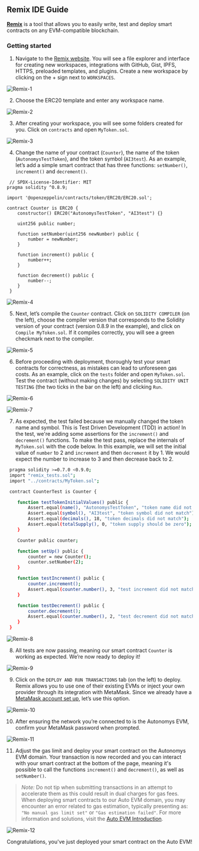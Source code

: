 ## Remix IDE Guide

[**Remix**](https://remix-ide.readthedocs.io/en/latest/) is a tool that allows you to easily write, test and deploy smart contracts on any EVM-compatible blockchain.

### Getting started

1. Navigate to the [Remix website](https://remix.ethereum.org). You will see a file explorer and interface for creating new workspaces, integrations with GitHub, Gist, IPFS, HTTPS, preloaded templates, and plugins. Create a new workspace by clicking on the + sign next to `WORKSPACES`.

 ![Remix-1](/developers/Remix-1.png)

2. Choose the ERC20 template and enter any workspace name.

 ![Remix-2](/developers/Remix-2.png)

3. After creating your workspace, you will see some folders created for you. Click on `contracts` and open `MyToken.sol`.

 ![Remix-3](/developers/Remix-3.png)

4. Change the name of your contract (`Counter`), the name of the token (`AutonomysTestToken`), and the token symbol (`AI3test`). As an example, let’s add a simple smart contract that has three functions: `setNumber()`, `increment()` and `decrement()`.

 ```
  // SPDX-License-Identifier: MIT
 pragma solidity ^0.8.9;

 import '@openzeppelin/contracts/token/ERC20/ERC20.sol';

 contract Counter is ERC20 {
     constructor() ERC20("AutonomysTestToken", "AI3test") {}

     uint256 public number;

     function setNumber(uint256 newNumber) public {
         number = newNumber;
     }

     function increment() public {
         number++;
     }

     function decrement() public {
         number--;
     }
  }
 ```

 ![Remix-4](/developers/Remix-4.png)

5. Next, let’s compile the `Counter` contract. Click on `SOLIDITY COMPILER` (on the left), choose the compiler version that corresponds to the Solidity version of your contract (version 0.8.9 in the example), and click on `Compile MyToken.sol`. If it compiles correctly, you will see a green checkmark next to the compiler.

 ![Remix-5](/developers/Remix-5.png)

6. Before proceeding with deployment, thoroughly test your smart contracts for correctness, as mistakes can lead to unforeseen gas costs. As an example, click on the `tests` folder and open `MyToken.sol`. Test the contract (without making changes) by selecting `SOLIDITY UNIT TESTING` (the two ticks in the bar on the left) and clicking `Run`.

 ![Remix-6](/developers/Remix-6.png)

 ![Remix-7](/developers/Remix-7.png)

7. As expected, the test failed because we manually changed the token name and symbol. This is Test Driven Development (TDD) in action! In the test, we're adding some assertions for the `increment()` and `decrement()` functions. To make the test pass, replace the internals of `MyToken.sol` with the code below. In this example, we will set the initial value of `number` to 2 and `increment` and then `decrement` it by 1. We would expect the number to increase to 3 and then decrease back to 2.

 ```bash
  pragma solidity >=0.7.0 <0.9.0;
  import "remix_tests.sol";
  import "../contracts/MyToken.sol";

  contract CounterTest is Counter {

     function testTokenInitialValues() public {
         Assert.equal(name(), "AutonomysTestToken", "token name did not match");
         Assert.equal(symbol(), "AI3test", "token symbol did not match");
         Assert.equal(decimals(), 18, "token decimals did not match");
         Assert.equal(totalSupply(), 0, "token supply should be zero");
     }

     Counter public counter;

     function setUp() public {
         counter = new Counter();
         counter.setNumber(2);
     }

     function testIncrement() public {
         counter.increment();
         Assert.equal(counter.number(), 3, "test increment did not match");
     }

     function testDecrement() public {
         counter.decrement();
         Assert.equal(counter.number(), 2, "test decrement did not match");
     }
  }
 ```

 ![Remix-8](/developers/Remix-8.png)

8. All tests are now passing, meaning our smart contract `Counter` is working as expected. We’re now ready to deploy it!

 ![Remix-9](/developers/Remix-9.png)

9. Click on the `DEPLOY AND RUN TRANSACTIONS` tab (on the left) to deploy. Remix allows you to use one of their existing EVMs or inject your own provider through its integration with MetaMask. Since we already have a [MetaMask account set up](https://develop.autonomys.xyz/evm/metamask), let’s use this option.

 ![Remix-10](/developers/Remix-10.png)

10. After ensuring the network you’re connected to is the Autonomys EVM, confirm your MetaMask password when prompted.

 ![Remix-11](/developers/Remix-11.png)

11. Adjust the gas limit and deploy your smart contract on the Autonomys EVM domain. Your transaction is now recorded and you can interact with your smart contract at the bottom of the page, meaning it's possible to call the functions `increment()` and `decrement()`, as well as `setNumber()`.

> *Note:* Do not tip when submitting transactions in an attempt to accelerate them as this could result in dual charges for gas fees. When deploying smart contracts to our Auto EVM domain, you may encounter an error related to gas estimation, typically presenting as: `"No manual gas limit set"` or `"Gas estimation failed"`. For more information and solutions, visit the [Auto EVM Introduction](https://develop.autonomys.xyz/evm/introduction).

![Remix-12](/developers/Remix-12.png)

Congratulations, you've just deployed your smart contract on the Auto EVM!
